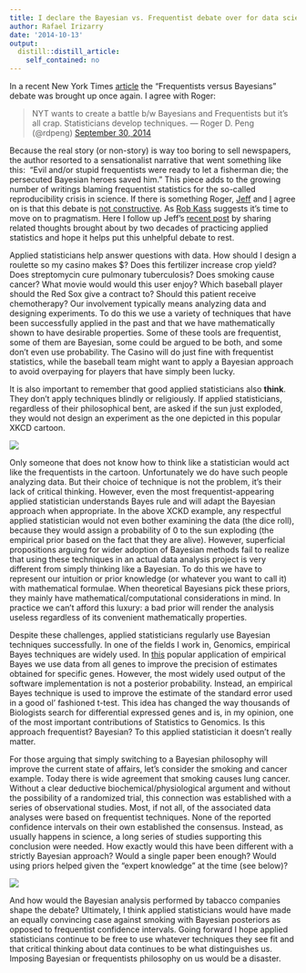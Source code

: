 ```yaml
---
title: I declare the Bayesian vs. Frequentist debate over for data scientists
author: Rafael Irizarry
date: '2014-10-13'
output:
  distill::distill_article:
    self_contained: no
---
```


In a recent New York Times [article](http://www.nytimes.com/2014/09/30/science/the-odds-continually-updated.html?_r=1) the "Frequentists versus Bayesians" debate was brought up once again. I agree with Roger:

> NYT wants to create a battle b/w Bayesians and Frequentists but it's all crap. Statisticians develop techniques. — Roger D. Peng (@rdpeng) <a href="https://twitter.com/rdpeng/status/516739602024267776">September 30, 2014</a>


Because the real story (or non-story) is way too boring to sell newspapers, the author resorted to a sensationalist narrative that went something like this:  "Evil and/or stupid frequentists were ready to let a fisherman die; the persecuted Bayesian heroes saved him." This piece adds to the growing number of writings blaming frequentist statistics for the so-called reproducibility crisis in science. If there is something Roger, [Jeff](http://simplystatistics.org/posts/2013-11-26-statistical-zealots/) and [I](http://simplystatistics.org/2013/08/01/the-roc-curves-of-science/) agree on is that this debate is [not constructive](http://noahpinionblog.blogspot.com/2013/01/bayesian-vs-frequentist-is-there-any.html). As [Rob Kass](http://arxiv.org/pdf/1106.2895v2.pdf) suggests it's time to move on to pragmatism. Here I follow up Jeff's [recent post](http://simplystatistics.org/2014/09/30/you-think-p-values-are-bad-i-say-show-me-the-data/) by sharing related thoughts brought about by two decades of practicing applied statistics and hope it helps put this unhelpful debate to rest. 


Applied statisticians help answer questions with data. How should I design a roulette so my casino makes $? Does this fertilizer increase crop yield? Does streptomycin cure pulmonary tuberculosis? Does smoking cause cancer? What movie would would this user enjoy? Which baseball player should the Red Sox give a contract to? Should this patient receive chemotherapy? Our involvement typically means analyzing data and designing experiments. To do this we use a variety of techniques that have been successfully applied in the past and that we have mathematically shown to have desirable properties. Some of these tools are frequentist, some of them are Bayesian, some could be argued to be both, and some don't even use probability. The Casino will do just fine with frequentist statistics, while the baseball team might want to apply a Bayesian approach to avoid overpaying for players that have simply been lucky.



It is also important to remember that good applied statisticians also **think**. They don't apply techniques blindly or religiously. If applied statisticians, regardless of their philosophical bent, are asked if the sun just exploded, they would not design an experiment as the one depicted in this popular XKCD cartoon.


![](https://web.archive.org/web/20121109234355if_/http://imgs.xkcd.com/comics/frequentists_vs_bayesians.png)



Only someone that does not know how to think like a statistician would act like the frequentists in the cartoon. Unfortunately we do have such people analyzing data. But their choice of technique is not the problem, it's their lack of critical thinking. However, even the most frequentist-appearing applied statistician understands Bayes rule and will adapt the Bayesian approach when appropriate. In the above XCKD example, any respectful applied statistician would not even bother examining the data (the dice roll), because they would assign a probability of 0 to the sun exploding (the empirical prior based on the fact that they are alive). However, superficial propositions arguing for wider adoption of Bayesian methods fail to realize that using these techniques in an actual data analysis project is very different from simply thinking like a Bayesian. To do this we have to represent our intuition or prior knowledge (or whatever you want to call it) with mathematical formulae. When theoretical Bayesians pick these priors, they mainly have mathematical/computational considerations in mind. In practice we can't afford this luxury: a bad prior will render the analysis useless regardless of its convenient mathematically properties.



Despite these challenges, applied statisticians regularly use Bayesian techniques successfully. In one of the fields I work in, Genomics, empirical Bayes techniques are widely used. In [this](http://www.ncbi.nlm.nih.gov/pubmed/16646809) popular application of empirical Bayes we use data from all genes to improve the precision of estimates obtained for specific genes. However, the most widely used output of the software implementation is not a posterior probability. Instead, an empirical Bayes technique is used to improve the estimate of the standard error used in a good ol' fashioned t-test. This idea has changed the way thousands of Biologists search for differential expressed genes and is, in my opinion, one of the most important contributions of Statistics to Genomics. Is this approach frequentist? Bayesian? To this applied statistician it doesn't really matter.



For those arguing that simply switching to a Bayesian philosophy will improve the current state of affairs, let's consider the smoking and cancer example. Today there is wide agreement that smoking causes lung cancer. Without a clear deductive biochemical/physiological argument and without the possibility of a randomized trial, this connection was established with a series of observational studies. Most, if not all, of the associated data analyses were based on frequentist techniques. None of the reported confidence intervals on their own established the consensus. Instead, as usually happens in science, a long series of studies supporting this conclusion were needed. How exactly would this have been different with a strictly Bayesian approach? Would a single paper been enough? Would using priors helped given the "expert knowledge" at the time (see below)?



![](https://web.archive.org/web/20140817183751if_/http://cdn.saveourbones.com/wp-content/uploads/smoking_doctor.jpg)


And how would the Bayesian analysis performed by tabacco companies shape the debate? Ultimately, I think applied statisticians would have made an equally convincing case against smoking with Bayesian posteriors as opposed to frequentist confidence intervals. Going forward I hope applied statisticians continue to be free to use whatever techniques they see fit and that critical thinking about data continues to be what distinguishes us. Imposing Bayesian or frequentists philosophy on us would be a disaster.
